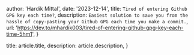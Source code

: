 
  author: 'Hardik Mittal',
  date: '2023-12-14',
  title: `Tired of entering Github GPG key each time?`,
  description: `Easiest solution to save you from the hassle of copy-pasting your Github GPG each time you make a commit.`,
  url: 'https://dev.to/mhardik003/tired-of-entering-github-gpg-key-each-time-5hm1',
}

  title: article.title,
  description: article.description,
}